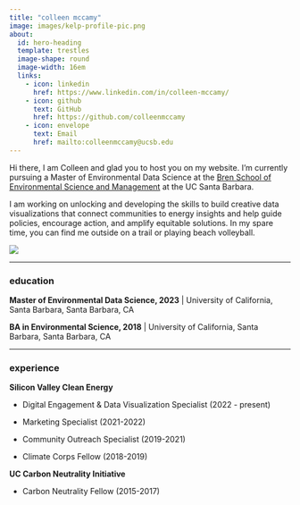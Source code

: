 ```yaml
---
title: "colleen mccamy"
image: images/kelp-profile-pic.png
about: 
  id: hero-heading
  template: trestles
  image-shape: round
  image-width: 16em
  links:
    - icon: linkedin 
      href: https://www.linkedin.com/in/colleen-mccamy/
    - icon: github 
      text: GitHub
      href: https://github.com/colleenmccamy
    - icon: envelope 
      text: Email
      href: mailto:colleenmccamy@ucsb.edu
---
```


::: column-page
Hi there, I am Colleen and glad you to host you on my website. I'm currently pursuing a Master of Environmental Data Science at the [Bren School of Environmental Science and Management](https://bren.ucsb.edu/) at the UC Santa Barbara.

I am working on unlocking and developing the skills to build creative data visualizations that connect communities to energy insights and help guide policies, encourage action, and amplify equitable solutions. In my spare time, you can find me outside on a trail or playing beach volleyball.
:::

::: column-page
![](images/wind_hero_image.png)
:::

------------------------------------------------------------------------

### education

**Master of Environmental Data Science, 2023** \| University of California, Santa Barbara, Santa Barbara, CA

**BA in Environmental Science, 2018** \| University of California, Santa Barbara, Santa Barbara, CA

------------------------------------------------------------------------

### experience

**Silicon Valley Clean Energy**

-   Digital Engagement & Data Visualization Specialist (2022 - present)

-   Marketing Specialist (2021-2022)

-   Community Outreach Specialist (2019-2021)

-   Climate Corps Fellow (2018-2019)

**UC Carbon Neutrality Initiative**

-   Carbon Neutrality Fellow (2015-2017)
